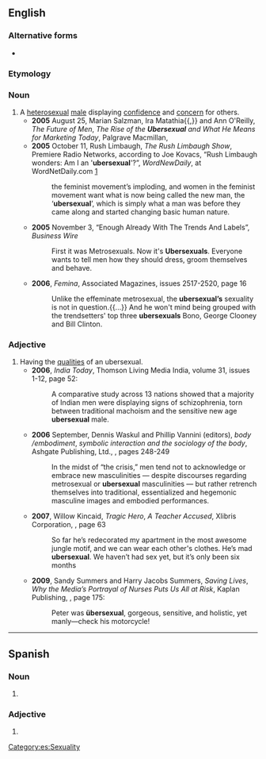 {{also|übersexual}}
==English==

===Alternative forms===
* {{l|en|übersexual}}

===Etymology===
{{af|en|uber-|t1=above|sexual}}

===Noun===
{{en-noun}}

# A [[heterosexual]] [[male]] displaying [[confidence]] and [[concern]] for others.
#* '''2005''' August 25, Marian Salzman, Ira Matathia{{,}} and Ann O'Reilly, ''The Future of Men'', ''The Rise of the '''Ubersexual''' and What He Means for Marketing Today'', Palgrave Macmillan, {{ISBN|1403968829}}
#* '''2005''' October 11, Rush Limbaugh, ''The Rush Limbaugh Show'', Premiere Radio Networks, according to Joe Kovacs, “Rush Limbaugh wonders: Am I an <nowiki>'</nowiki>'''ubersexual'''<nowiki>'</nowiki>?”, ''WordNewDaily'', at WordNetDaily.com [http://www.worldnetdaily.com/news/article.asp?ARTICLE_ID=46788]
#*: <!--...-->the feminist movement’s imploding, and women in the feminist movement want what is now being called the new man, the ‘'''ubersexual'''’, which is simply what a man was before they came along and started changing basic human nature.
#* '''2005''' November 3, “Enough Already With The Trends And Labels”, ''Business Wire''
#*: First it was Metrosexuals. Now it's '''Ubersexuals'''. Everyone wants to tell men how they should dress, groom themselves and behave.
#* '''2006''', ''Femina'', Associated Magazines, issues 2517-2520, page 16
#*: Unlike the effeminate metrosexual, the '''ubersexual’s''' sexuality is not in question.{{...}} And he won't mind being grouped with the trendsetters' top three '''ubersexuals''' Bono, George Clooney and Bill Clinton.

===Adjective===
{{en-adj}}

# Having the [[qualities]] of an ubersexual.
#* '''2006''', ''India Today'', Thomson Living Media India, volume 31, issues 1-12, page 52:
#*: A comparative study across 13 nations showed that a majority of Indian men were displaying signs of schizophrenia, torn between traditional machoism and the sensitive new age '''ubersexual''' male.
#* '''2006''' September, Dennis Waskul and Phillip Vannini (editors), ''body /embodiment'', ''symbolic interaction and the sociology of the body'', Ashgate Publishing, Ltd., {{ISBN|0754647269}}, pages 248-249
#*: In the midst of “the crisis,” men tend not to acknowledge or embrace new masculinities — despite discourses regarding metrosexual or '''ubersexual''' masculinities — but rather retrench themselves into traditional, essentialized and hegemonic masculine images and embodied performances.
#* '''2007''', Willow Kincaid, ''Tragic Hero'', ''A Teacher Accused'', Xlibris Corporation, {{ISBN|1425755178}}, page 63
#*: So far he’s redecorated my apartment in the most awesome jungle motif, and we can wear each other's clothes. He’s mad '''ubersexual'''. We haven’t had sex yet, but it’s only been six months<!--,-->
#* '''2009''', Sandy Summers and Harry Jacobs Summers, ''Saving Lives'', ''Why the Media’s Portrayal of Nurses Puts Us All at Risk'', Kaplan Publishing, {{ISBN|1427798451}}, page 175:
#*: Peter was '''übersexual''', gorgeous, sensitive, and holistic, yet manly—check his motorcycle!

----

==Spanish==

===Noun===
{{es-noun|m|ubersexuales}}

# {{l|en|ubersexual}}

===Adjective===
{{es-adj|pl=ubersexuales}}

# {{l|en|ubersexual}}

[[Category:es:Sexuality]]